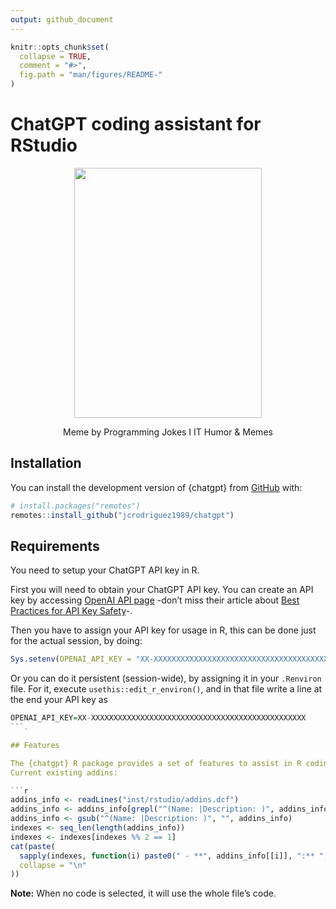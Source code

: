 ```yaml
---
output: github_document
---
```


<!-- README.md is generated from README.Rmd. Please edit that file -->

```r
knitr::opts_chunk$set(
  collapse = TRUE,
  comment = "#>",
  fig.path = "man/figures/README-"
)
```

# ChatGPT coding assistant for RStudio

<center>
    <img width="300" height="400" src="https://media.licdn.com/dms/image/C5622AQG8D9NQ_ePuzA/feedshare-shrink_800/0/1673359083125?e=1676505600&v=beta&t=cnmYmdjyiAZ4gwZqqwJy1UXBJ5IlHWAiLWLQuSEjeYk">
    <p>Meme by Programming Jokes I IT Humor & Memes</p>
</center>

## Installation

You can install the development version of {chatgpt} from [GitHub](https://github.com/jcrodriguez1989/chatgpt) with:

``` r
# install.packages("remotes")
remotes::install_github("jcrodriguez1989/chatgpt")
```

## Requirements

You need to setup your ChatGPT API key in R.

First you will need to obtain your ChatGPT API key. You can create an API key by accessing [OpenAI API page](https://beta.openai.com/account/api-keys) -don't miss their article about [Best Practices for API Key Safety
](https://help.openai.com/en/articles/5112595-best-practices-for-api-key-safety)-.

Then you have to assign your API key for usage in R, this can be done just for the actual session, by doing:

``` r
Sys.setenv(OPENAI_API_KEY = "XX-XXXXXXXXXXXXXXXXXXXXXXXXXXXXXXXXXXXXXXXXXXXXXXXX")
```

Or you can do it persistent (session-wide), by assigning it in your `.Renviron` file. For it, execute `usethis::edit_r_environ()`, and in that file write a line at the end your API key as

``` r
OPENAI_API_KEY=XX-XXXXXXXXXXXXXXXXXXXXXXXXXXXXXXXXXXXXXXXXXXXXXXXX
```.

## Features

The {chatgpt} R package provides a set of features to assist in R coding. 
Current existing addins:

```r
addins_info <- readLines("inst/rstudio/addins.dcf")
addins_info <- addins_info[grepl("^(Name: |Description: )", addins_info)]
addins_info <- gsub("^(Name: |Description: )", "", addins_info)
indexes <- seq_len(length(addins_info))
indexes <- indexes[indexes %% 2 == 1]
cat(paste(
  sapply(indexes, function(i) paste0(" - **", addins_info[[i]], ":** ", addins_info[[i + 1]])),
  collapse = "\n"
))
```

**Note:** When no code is selected, it will use the whole file's code.
